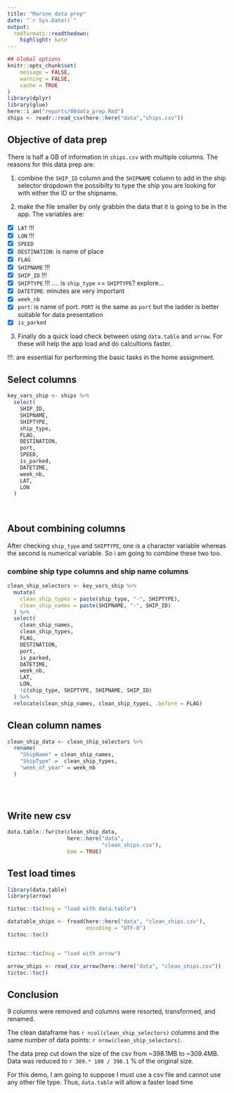 ```yaml
---
title: "Marine data prep"
date: "`r Sys.Date()`"
output:
  rmdformats::readthedown:
    highlight: kate
---
```


```r
## Global options
knitr::opts_chunk$set(
	message = FALSE,
	warning = FALSE,
	cache = TRUE
)
library(dplyr)
library(glue)
here::i_am("reports/00data_prep.Rmd")
ships <- readr::read_csv(here::here("data","ships.csv"))
```


## Objective of data prep

There is half a GB of information in `ships.csv` with multiple columns. The reasons for this data prep are:

1. combine the `SHIP_ID` column and the `SHIPNAME` column to add in the ship selector dropdown the possibilty to type the ship you are looking for with either the ID or the shipname.

2. make the file smaller by only grabbin the data that it is going to be in the app. The variables are: 

  - [x] `LAT` !!!
  - [x] `LON` !!!
  - [x] `SPEED`
  - [x] `DESTINATION`: is name of place
  - [x] `FLAG`
  - [x] `SHIPNAME` !!!
  - [x] `SHIP_ID`  !!!
  - [x] `SHIPTYPE` !!! .... is `ship_type` == `SHIPTYPE`? explore...
  - [x] `DATETIME`: minutes are very important
  - [x] `week_nb`
  - [x] `port`: is name of port. `PORT` is the same as `port` but the ladder is better suitable for data presentation
  - [x] `is_parked`

3. Finally do a quick load check between using `data.table` and `arrow`. For these will help the app load and do calcultions faster.

!!!: are essential for performing the basic tasks in the home assignment.

## Select columns

```r

key_vars_ship <- ships %>% 
  select(
    SHIP_ID,
    SHIPNAME,
    SHIPTYPE,
    ship_type,
    FLAG,
    DESTINATION, 
    port,
    SPEED,
    is_parked,
    DATETIME,
    week_nb,
    LAT,
    LON
  )
  
  
```



## About combining columns

After checking `ship_type` and `SHIPTYPE`, one is a character variable whereas the second is numerical variable. So i am going to combine these two too.

### combine ship type columns and ship name columns

```r

clean_ship_selectors <- key_vars_ship %>%
  mutate(
    clean_ship_types = paste(ship_type, "-", SHIPTYPE),
    clean_ship_names = paste(SHIPNAME, "-", SHIP_ID)
  ) %>%
  select(
    clean_ship_names,
    clean_ship_types,
    FLAG,
    DESTINATION,
    port,
    is_parked,
    DATETIME,
    week_nb,
    LAT,
    LON,
    !c(ship_type, SHIPTYPE, SHIPNAME, SHIP_ID)
  ) %>%
  relocate(clean_ship_names, clean_ship_types, .before = FLAG)

```





## Clean column names

```r

clean_ship_data <- clean_ship_selectors %>% 
  rename(
    "ShipName" = clean_ship_names,
    "ShipType" =  clean_ship_types,
    "week_of_year" = week_nb
  )
  
  
  
```


## Write new csv

```r

data.table::fwrite(clean_ship_data,
                   here::here("data", 
                              "clean_ships.csv"),
                   bom = TRUE)
```


## Test load times

```r
library(data.table)
library(arrow)

tictoc::tic(msg = "load with data.table")

datatable_ships <- fread(here::here("data", "clean_ships.csv"),
                         encoding = "UTF-8")
tictoc::toc()


tictoc::tic(msg = "load with arrow")

arrow_ships <- read_csv_arrow(here::here("data", "clean_ships.csv"))
tictoc::toc()

```



## Conclusion

9 columns were removed and columns were resorted, transformed, and renamed.

The clean dataframe has `r ncol(clean_ship_selectors)` columns and the same number of data points: `r nrow(clean_ship_selectors)`.

The data prep cut down the size of the csv from ~398.1MB to ~309.4MB. Data was reduced to `r 309.* 100 / 398.1` % of the original size.

For this demo, I am going to suppose I must use a csv file and cannot use any other file type. Thus, `data.table` will allow a faster load time
